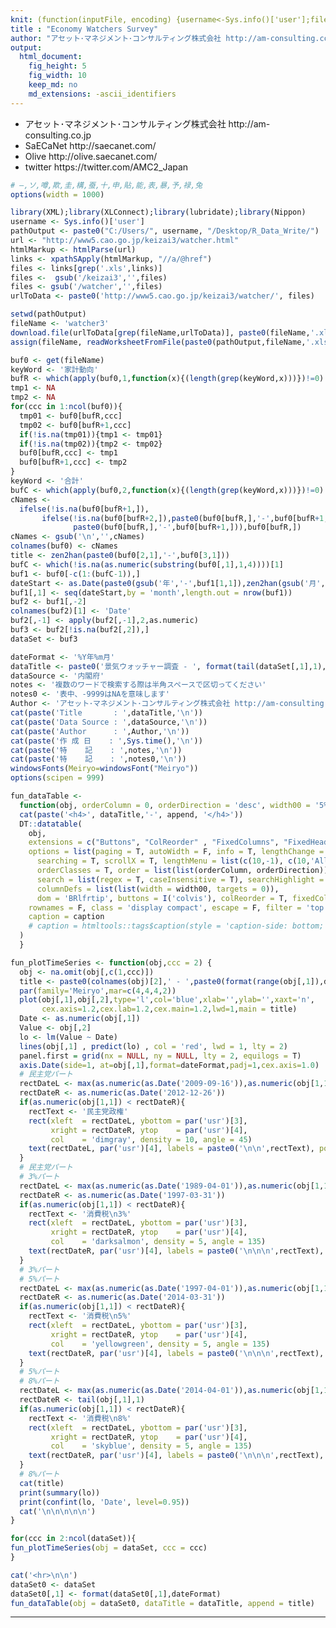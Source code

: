 ```yaml
---
knit: (function(inputFile, encoding) {username<-Sys.info()['user'];fileName<-'defaultPath.csv';pathToFile <-paste0('C:/Users/', username,'/Desktop/pathToCSV/');setwd(pathToFile);buf0<-read.csv(fileName,header = F,skip = 0,stringsAsFactor = F,check.names = F,fileEncoding = 'utf-8');timeStamp<-format(Sys.time(),'%Y%m%d%H%M%S');rmarkdown::render(inputFile, encoding = encoding, output_file = paste0('C:/Users/',username,buf0[2,1],'charts/','am-consulting.co.jp-EconomyWatchersSurvey.html')) })
title : "Economy Watchers Survey"
author: "アセット･マネジメント･コンサルティング株式会社 http://am-consulting.co.jp"
output: 
  html_document:
    fig_height: 5
    fig_width: 10
    keep_md: no
    md_extensions: -ascii_identifiers 
---
```

<link href="http://knowledgevault.saecanet.com/components/rmarkdown-html.css" rel="stylesheet"> 
<style>
.main-container {
	max-width: 1000px;
	margin-left: auto;
	margin-right: auto;
}

table{
 white-space: nowrap;
}
</style>

- アセット･マネジメント･コンサルティング株式会社 http://am-consulting.co.jp
- SaECaNet http://saecanet.com/
- Olive http://olive.saecanet.com/
- twitter https://twitter.com/AMC2_Japan

```r
# ―,ソ,噂,欺,圭,構,蚕,十,申,貼,能,表,暴,予,禄,兔
options(width = 1000)
```

```r
library(XML);library(XLConnect);library(lubridate);library(Nippon)
username <- Sys.info()['user']
pathOutput <- paste0("C:/Users/", username, "/Desktop/R_Data_Write/")
url <- "http://www5.cao.go.jp/keizai3/watcher.html"
htmlMarkup <- htmlParse(url)
links <- xpathSApply(htmlMarkup, "//a/@href")
files <- links[grep('.xls',links)]
files <-  gsub('/keizai3','',files)
files <- gsub('/watcher','',files)
urlToData <- paste0('http://www5.cao.go.jp/keizai3/watcher/', files)
```

```r
setwd(pathOutput)
fileName <- 'watcher3'
download.file(urlToData[grep(fileName,urlToData)], paste0(fileName,'.xls'), mode = 'wb')
assign(fileName, readWorksheetFromFile(paste0(pathOutput,fileName,'.xls'), sheet = 1, check.names = F, header = F))
```

```r
buf0 <- get(fileName)
keyWord <- '家計動向'
bufR <- which(apply(buf0,1,function(x){(length(grep(keyWord,x)))})!=0)
tmp1 <- NA
tmp2 <- NA
for(ccc in 1:ncol(buf0)){
  tmp01 <- buf0[bufR,ccc]
  tmp02 <- buf0[bufR+1,ccc]
  if(!is.na(tmp01)){tmp1 <- tmp01}
  if(!is.na(tmp02)){tmp2 <- tmp02}
  buf0[bufR,ccc] <- tmp1  
  buf0[bufR+1,ccc] <- tmp2  
}
keyWord <- '合計'
bufC <- which(apply(buf0,2,function(x){(length(grep(keyWord,x)))})!=0)
cNames <- 
  ifelse(!is.na(buf0[bufR+1,]),
       ifelse(!is.na(buf0[bufR+2,]),paste0(buf0[bufR,],'-',buf0[bufR+1,],'-',buf0[bufR+2,]),
              paste0(buf0[bufR,],'-',buf0[bufR+1,])),buf0[bufR,])
cNames <- gsub('\n','',cNames)
colnames(buf0) <- cNames
title <- zen2han(paste0(buf0[2,1],'-',buf0[3,1]))
bufC <- which(!is.na(as.numeric(substring(buf0[,1],1,4))))[1]
buf1 <- buf0[-c(1:(bufC-1)),]
dateStart <- as.Date(paste0(gsub('年','-',buf1[1,1]),zen2han(gsub('月','-1',buf1[1,2]))))
buf1[,1] <- seq(dateStart,by = 'month',length.out = nrow(buf1))  
buf2 <- buf1[,-2]
colnames(buf2)[1] <- 'Date'
buf2[,-1] <- apply(buf2[,-1],2,as.numeric)
buf3 <- buf2[!is.na(buf2[,2]),]
dataSet <- buf3
```

```r
dateFormat <- '%Y年%m月'
dataTitle <- paste0('景気ウォッチャー調査 - ', format(tail(dataSet[,1],1),dateFormat))
dataSource <- '内閣府'
notes <- '複数のワードで検索する際は半角スペースで区切ってください'
notes0 <- '表中、-9999はNAを意味します'
Author <- 'アセット･マネジメント･コンサルティング株式会社 http://am-consulting.co.jp'
cat(paste('Title       : ',dataTitle,'\n'))
cat(paste('Data Source : ',dataSource,'\n'))
cat(paste('Author      : ',Author,'\n'))
cat(paste('作 成 日    : ',Sys.time(),'\n'))
cat(paste('特    記    : ',notes,'\n'))
cat(paste('特    記    : ',notes0,'\n'))
windowsFonts(Meiryo=windowsFont("Meiryo"))
options(scipen = 999)
```

```r
fun_dataTable <- 
  function(obj, orderColumn = 0, orderDirection = 'desc', width00 = '5%', caption = '', dataTitle='', append='') {
  cat(paste('<h4>', dataTitle,'-', append, '</h4>'))  
  DT::datatable(
    obj,
    extensions = c("Buttons", "ColReorder" , "FixedColumns", "FixedHeader"),
    options = list(paging = T, autoWidth = F, info = T, lengthChange = T, ordering = T,
      searching = T, scrollX = T, lengthMenu = list(c(10,-1), c(10,'All')),
      orderClasses = T, order = list(list(orderColumn, orderDirection)), 
      search = list(regex = T, caseInsensitive = T), searchHighlight = T,
      columnDefs = list(list(width = width00, targets = 0)),
      dom = 'BRlfrtip', buttons = I('colvis'), colReorder = T, fixedColumns = list(leftColumns = 1), fixedHeader = T),
    rownames = F, class = 'display compact', escape = F, filter = 'top', 
    caption = caption
    # caption = htmltools::tags$caption(style = 'caption-side: bottom; text-align: center;','Table ', htmltools::em(caption))
  )  
  }
```

```r
fun_plotTimeSeries <- function(obj,ccc = 2) {
  obj <- na.omit(obj[,c(1,ccc)])
  title <- paste0(colnames(obj)[2],' - ',paste0(format(range(obj[,1]),dateFormat),collapse = '~'))  
  par(family='Meiryo',mar=c(4,4,4,2))
  plot(obj[,1],obj[,2],type='l',col='blue',xlab='',ylab='',xaxt='n',
       cex.axis=1.2,cex.lab=1.2,cex.main=1.2,lwd=1,main = title)
  Date <- as.numeric(obj[,1])
  Value <- obj[,2]
  lo <- lm(Value ~ Date)
  lines(obj[,1] , predict(lo) , col = 'red', lwd = 1, lty = 2)
  panel.first = grid(nx = NULL, ny = NULL, lty = 2, equilogs = T)
  axis.Date(side=1, at=obj[,1],format=dateFormat,padj=1,cex.axis=1.0)
  # 民主党パート
  rectDateL <- max(as.numeric(as.Date('2009-09-16')),as.numeric(obj[1,1]))
  rectDateR <- as.numeric(as.Date('2012-12-26'))
  if(as.numeric(obj[1,1]) < rectDateR){
    rectText <- '民主党政権'
    rect(xleft  = rectDateL, ybottom = par('usr')[3], 
         xright = rectDateR, ytop    = par('usr')[4], 
         col    = 'dimgray', density = 10, angle = 45)
    text(rectDateL, par('usr')[4], labels = paste0('\n\n',rectText), pos = 4)
  }
  # 民主党パート
  # 3%パート
  rectDateL <- max(as.numeric(as.Date('1989-04-01')),as.numeric(obj[1,1]))
  rectDateR <- as.numeric(as.Date('1997-03-31'))
  if(as.numeric(obj[1,1]) < rectDateR){
    rectText <- '消費税\n3%'
    rect(xleft  = rectDateL, ybottom = par('usr')[3], 
         xright = rectDateR, ytop    = par('usr')[4], 
         col    = 'darksalmon', density = 5, angle = 135)
    text(rectDateR, par('usr')[4], labels = paste0('\n\n\n',rectText), pos = 2)
  }
  # 3%パート
  # 5%パート
  rectDateL <- max(as.numeric(as.Date('1997-04-01')),as.numeric(obj[1,1]))
  rectDateR <- as.numeric(as.Date('2014-03-31'))
  if(as.numeric(obj[1,1]) < rectDateR){
    rectText <- '消費税\n5%'
    rect(xleft  = rectDateL, ybottom = par('usr')[3], 
         xright = rectDateR, ytop    = par('usr')[4], 
         col    = 'yellowgreen', density = 5, angle = 135)
    text(rectDateR, par('usr')[4], labels = paste0('\n\n\n',rectText), pos = 2)
  }
  # 5%パート
  # 8%パート
  rectDateL <- max(as.numeric(as.Date('2014-04-01')),as.numeric(obj[1,1]))
  rectDateR <- tail(obj[,1],1)
  if(as.numeric(obj[1,1]) < rectDateR){
    rectText <- '消費税\n8%'
    rect(xleft  = rectDateL, ybottom = par('usr')[3], 
         xright = rectDateR, ytop    = par('usr')[4], 
         col    = 'skyblue', density = 5, angle = 135)
    text(rectDateR, par('usr')[4], labels = paste0('\n\n\n',rectText), pos = 2)
  }
  # 8%パート
  cat(title)
  print(summary(lo))
  print(confint(lo, 'Date', level=0.95))
  cat('\n\n\n\n\n')
}
```

```r
for(ccc in 2:ncol(dataSet)){
fun_plotTimeSeries(obj = dataSet, ccc = ccc)
}
```

```r
cat('<hr>\n\n')
dataSet0 <- dataSet
dataSet0[,1] <- format(dataSet0[,1],dateFormat)
fun_dataTable(obj = dataSet0, dataTitle = dataTitle, append = title)
```

***

<script>
  (function(i,s,o,g,r,a,m){i['GoogleAnalyticsObject']=r;i[r]=i[r]||function(){
  (i[r].q=i[r].q||[]).push(arguments)},i[r].l=1*new Date();a=s.createElement(o),
  m=s.getElementsByTagName(o)[0];a.async=1;a.src=g;m.parentNode.insertBefore(a,m)
  })(window,document,'script','https://www.google-analytics.com/analytics.js','ga');

  ga('create', 'UA-3077339-5', 'auto');
  ga('send', 'pageview');

</script>